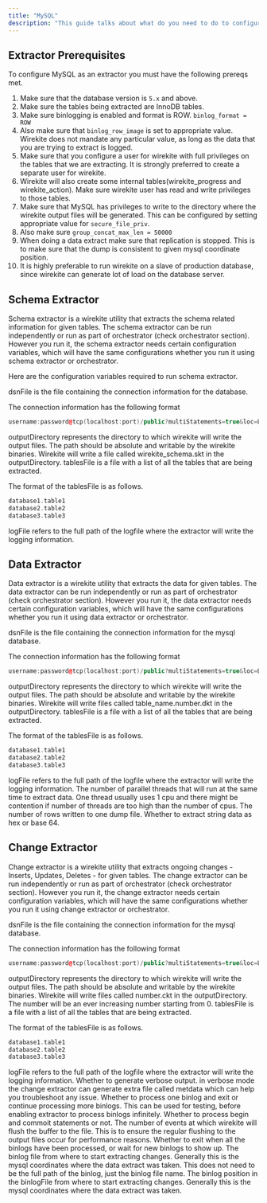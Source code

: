 ```yaml
---
title: "MySQL"
description: "This guide talks about what do you need to do to configure MySQL to use Wirekite."
---
```


## Extractor Prerequisites

To configure MySQL as an extractor you must have the following prereqs met.

 1. Make sure that the database version is `5.x` and above.
 2. Make sure the tables being extracted are InnoDB tables.
 3. Make sure binlogging is enabled and format is ROW. `binlog_format = ROW`
 4. Also make sure that `binlog_row_image` is set to appropriate value. Wirekite does not mandate any particular value, as long as the data that you are trying to extract is logged.
 5. Make sure that you configure a user for wirekite with full privileges on the tables that we are extracting. It is strongly preferred to create a separate user for wirekite.
 6. Wirekite will also create some internal tables(wirekite_progress and wirekite_action). Make sure wirekite user has read and write privileges to those tables.
 7. Make sure that MySQL has privileges to write to the directory where the wirekite output files will be generated. This can be configured by setting appropriate value for `secure_file_priv`.
 8. Also make sure `group_concat_max_len = 50000`
 9. When doing a data extract make sure that replication is stopped. This is to make sure that the dump is consistent to given mysql coordinate position.
10. It is highly preferable to run wirekite on a slave of production database, since wirekite can generate lot of load on the database server.

## Schema Extractor

Schema extractor is a wirekite utility that extracts the schema related information for given tables. The schema extractor can be run independently or run as part of orchestrator (check orchestrator section). However you run it, the schema extractor needs certain configuration variables, which will have the same configurations whether you run it using schema extractor or orchestrator.

Here are the configuration variables required to run schema extractor.

<ResponseField name="dsnFile" type="string" required>
  dsnFile is the file containing the connection information for the database.
</ResponseField>

The connection information has the following format

```c++
username:password@tcp(localhost:port)/public?multiStatements=true&loc=Local
```

<ResponseField name="outputDirectory" type="string" required>
  outputDirectory represents the directory to which wirekite will write the output files. The path should be absolute and writable by the wirekite binaries. Wirekite will write a file called wirekite_schema.skt in the outputDirectory.
</ResponseField>

<ResponseField name="tablesFile" type="string" required>
  tablesFile is a file with a list of all the tables that are being extracted.
</ResponseField>

The format of the tablesFile is as follows.

```c++
database1.table1
database2.table2
database3.table3
```

<ResponseField name="logFile" type="string" required>
  logFile refers to the full path of the logfile where the extractor will write the logging information.
</ResponseField>

## Data Extractor

Data extractor is a wirekite utility that extracts the data for given tables. The data extractor can be run independently or run as part of orchestrator (check orchestrator section). However you run it, the data extractor needs certain configuration variables, which will have the same configurations whether you run it using data extractor or orchestrator.

<ResponseField name="dsnFile" type="string" required>
  dsnFile is the file containing the connection information for the mysql database.
</ResponseField>

The connection information has the following format

```c++
username:password@tcp(localhost:port)/public?multiStatements=true&loc=Local
```

<ResponseField name="outputDirectory" type="string" required>
  outputDirectory represents the directory to which wirekite will write the output files. The path should be absolute and writable by the wirekite binaries. Wirekite will write files called table_name.number.dkt in the outputDirectory.
</ResponseField>

<ResponseField name="tablesFile" type="string" required>
  tablesFile is a file with a list of all the tables that are being extracted.
</ResponseField>

The format of the tablesFile is as follows.

```c++
database1.table1
database2.table2
database3.table3
```

<ResponseField name="logFile" type="string" required>
  logFile refers to the full path of the logfile where the extractor will write the logging information.
</ResponseField>

<ResponseField name="maxThreads" type="number" default="5">
  The number of parallel threads that will run at the same time to extract data. One thread usually uses 1 cpu and there might be contention if number of threads are too high than the number of cpus.
</ResponseField>

<ResponseField name="maxRowsPerDump" type="number" default="200000">
  The number of rows written to one dump file.
</ResponseField>

<ResponseField name="hexEncoding" type="boolean" default="false">
  Whether to extract string data as hex or base 64.
</ResponseField>

## Change Extractor

Change extractor is a wirekite utility that extracts ongoing changes - Inserts, Updates, Deletes - for given tables. The change extractor can be run independently or run as part of orchestrator (check orchestrator section). However you run it, the change extractor needs certain configuration variables, which will have the same configurations whether you run it using change extractor or orchestrator.

<ResponseField name="dsnFile" type="string" required>
  dsnFile is the file containing the connection information for the mysql database.
</ResponseField>

The connection information has the following format

```c++
username:password@tcp(localhost:port)/public?multiStatements=true&loc=Local
```

<ResponseField name="outputDirectory" type="string" required>
  outputDirectory represents the directory to which wirekite will write the output files. The path should be absolute and writable by the wirekite binaries. Wirekite will write files called number.ckt in the outputDirectory. The number will be an ever increasing number starting from 0.
</ResponseField>

<ResponseField name="tablesFile" type="string" required>
  tablesFile is a file with a list of all the tables that are being extracted.
</ResponseField>

The format of the tablesFile is as follows.

```c++
database1.table1
database2.table2
database3.table3
```

<ResponseField name="logFile" type="string" required>
  logFile refers to the full path of the logfile where the extractor will write the logging information.
</ResponseField>

<ResponseField name="verbose" type="boolean" default="false">
  Whether to generate verbose output. in verbose mode the change extractor can generate extra file called metdata which can help you troubleshoot any issue.
</ResponseField>

<ResponseField name="processOneBinlog" type="boolean" default="false">
  Whether to process one binlog and exit or continue processing more binlogs. This can be used for testing, before enabling extractor to process binlogs infinitely.
</ResponseField>

<ResponseField name="processCommits" type="boolean" default="false">
  Whether to process begin and commoit statements or not.
</ResponseField>

<ResponseField name="eventsPerFlush" type="number" default="5000">
  The number of events at which wirekite will flush the buffer to the file. This is to ensure the regular flushing to the output files occur for performance reasons.
</ResponseField>

<ResponseField name="exitWhenIdle" type="boolean" default="false">
  Whether to exit when all the binlogs have been processed, or wait for new binlogs to show up.
</ResponseField>

<ResponseField name="binlogFile" type="string" required>
  The binlog file from where to start extracting changes. Generally this is the mysql coordinates where the data extract was taken. This does not need to be the full path of the binlog, just the binlog file name.
</ResponseField>

<ResponseField name="binlogPosition" type="number" default="0">
  The binlog position in the binlogFile from where to start extracting changes. Generally this is the mysql coordinates where the data extract was taken.
</ResponseField>